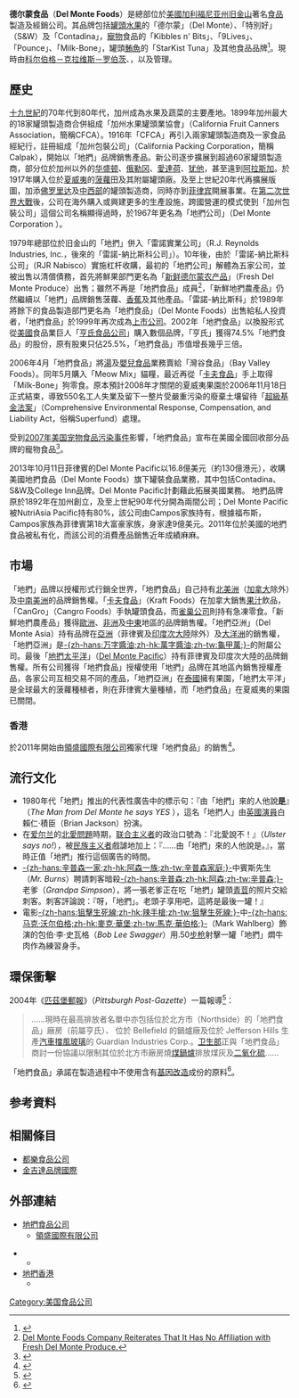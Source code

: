 {{noteTA
|T=zh-hans:德尔蒙食品;zh-hk:地捫食品;zh-tw:台爾蒙食品;
|1=zh-hans:德尔蒙食品;zh-hk:地捫食品;zh-tw:台爾蒙食品;
|2=zh-hans:德尔蒙;zh-hk:地捫;zh-tw:台爾蒙;
|3=zh-hans:新鲜德尔蒙农产品;zh-hk:新鮮地捫農產品;zh-tw:新鮮台爾蒙農產品;
}}

{{Infobox Company |
  company_name   = -{zh-hans:德尔蒙食品公司;zh-hk:地捫食品公司;zh-tw:台爾蒙食品公司;}-<br />Del Monte Foods Company |
  company_logo   = [[File:Del_Monte_Foods_logo.svg|150px]] |
  company_type   = [[私人公司|私人公司]]|
  foundation     = 1886年 |
  founder        =  |
  location       = {{flagicon|USA}} [[美國|美國]]、<br/>[[File:Flag_of_California.svg|border]] [[加利福尼亚州|加州]]、[[旧金山|旧金山]] |
  key_people     = [[理查德·沃尔福德|理查德·沃尔福德]]（Richard G. Wolford）; <br/>主席、總裁及首席執行官<br />[[大衛·迈勒斯|大衛·迈勒斯]]（David L. Meyers）; <br/>行政副總裁、行政及財務總監|
  industry       = [[食品製造|食品製造]] |
  revenue       = {{profit}}$112.6 百萬 [[美元|USD]]（2007年）|
  num_employees  = 8,200（2007年） |
  products       = [[食品|食品]]及[[寵物食品|寵物食品]] |
  homepage       = [http://www.delmonte.com/ DelMonte.com]
}}
'''德尔蒙食品'''（'''Del Monte Foods'''）是總部位於[[美國|美國]][[加利福尼亚州|加利福尼亚州]][[旧金山|旧金山]]著名[[食品|食品]]製造及經銷公司。其品牌包括[[罐頭|罐頭]][[水果|水果]]的「德尔蒙」（Del Monte）、「特別好」（S&W）及「Contadina」，[[寵物|寵物]]食品的「Kibbles n' Bits」、「9Lives」、「Pounce」、「Milk-Bone」，罐頭[[鮪魚|鮪魚]]的「StarKist Tuna」及其他食品品牌<ref>{{Cite web |url=http://media.corporate-ir.net/media_files/irol/86/86259/2007_AR/DelMonte_AR07.pdf |title=地捫食品2007年年報（PDF格式） |accessdate=2007-10-29 |archive-date=2017-05-17 |archive-url=https://web.archive.org/web/20170517082157/http://media.corporate-ir.net/media_files/irol/86/86259/2007_AR/DelMonte_AR07.pdf |dead-url=no }}</ref>。現時由[[科尔伯格－克拉维斯－罗伯茨|科尔伯格－克拉维斯－罗伯茨]]、{{le|Vestar Capital Partners|Vestar Capital Partners}}，以及{{le|Centerview Partners|Centerview Partners}}管理。

==歷史==
[[十九世紀|十九世紀]]的70年代到80年代，加州成為水果及蔬菜的主要產地。1899年加州最大的18家罐頭製造商合併組成「加州水果罐頭業協會」（California Fruit Canners Association，簡稱CFCA）。1916年「CFCA」再引入兩家罐頭製造商及一家食品經紀行，註冊組成「加州包裝公司」（California Packing Corporation，簡稱Calpak），開始以「地捫」品牌銷售產品。新公司逐步擴展到超過60家罐頭製造商，部分位於加州以外的[[华盛顿州|华盛顿]]、[[俄勒冈州|俄勒冈]]、[[愛達荷州|愛達荷]]、[[犹他州|犹他]]，甚至遠到[[阿拉斯加州|阿拉斯加]]。於1917年購入位於[[夏威夷州|夏威夷]]的[[菠蘿|菠蘿]]田及其附屬罐頭廠。及至上世紀20年代再擴展版圖，加添[[佛罗里达州|佛罗里达]]及[[美國中西部|中西部]]的罐頭製造商，同時亦到[[菲律宾|菲律宾]]開展事業。在[[第二次世界大戰|第二次世界大戰]]後，公司在海外購入或興建更多的生產設施，跨國營運的模式使到「加州包裝公司」這個公司名稱顯得過時，於1967年更名為「地捫公司」（Del Monte Corporation ）。 

1979年總部位於旧金山的「地捫」併入「雷諾實業公司」（R.J. Reynolds Industries, Inc.，後來的「雷諾-納比斯科公司」）。10年後，由於「雷諾-納比斯科公司」（RJR Nabisco）實施杠杆收購，最初的「地捫公司」解體為五家公司，並被出售以清償債務，首先將鮮果部門更名為「[[新鲜德尔蒙农产品公司|新鲜德尔蒙农产品]]」（Fresh Del Monte Produce）出售；雖然不再是「地捫食品」成員<ref>[http://www.highbeam.com/library/docfree.asp?DOCID=1G1:95622643&ctrlInfo=Round18%3AMode18c%3ADocG%3AResult&ao= Del Monte Foods Company Reiterates That It Has No Affiliation with Fresh Del Monte Produce.]{{dead link|date=2018年5月 |bot=InternetArchiveBot |fix-attempted=yes }}</ref>，「新鮮地捫農產品」仍然繼續以「地捫」品牌銷售菠蘿、[[香蕉|香蕉]]及其他產品。「雷諾-納比斯科」於1989年將餘下的食品製造部門更名為「地捫食品」（Del Monte Foods）出售給私人投資者，「地捫食品」於1999年再次成為[[上市公司|上市公司]]。2002年「地捫食品」以換股形式從[[美國|美國]]食品業巨人「[[亨氏|亨氏食品公司]]」購入數個品牌，「亨氏」獲得74.5%「地捫食品」的股份，原有股東只佔25.5%，「地捫食品」市值增長幾乎三倍。

2006年4月「地捫食品」將[[湯|湯]]及[[嬰兒食品|嬰兒食品]]業務賣給「灣谷食品」（Bay Valley Foods）。同年5月購入「Meow Mix」貓糧，最近再從「[[卡夫食品|卡夫食品]]」手上取得「Milk-Bone」狗零食。原本預計2008年才關閉的夏威夷果園於2006年11月18日正式結束，導致550名工人失業及留下一整片受嚴重污染的廢棄土壤留待「[[超級基金法|超級基金法案]]」（Comprehensive Environmental Response, Compensation, and Liability Act，俗稱Superfund）處理。

受到[[2007年美国宠物食品污染事件|2007年美国宠物食品污染事件]]影響，「地捫食品」宣布在美國全國回收部分品牌的寵物食品<ref>{{Cite web |url=http://www.delmonte.com/petfoodrecall.html |title=Del Monte Pet Products Voluntarily Withdraws |accessdate=2007-10-29 |archive-date=2007-04-06 |archive-url=https://web.archive.org/web/20070406181733/http://www.delmonte.com/petfoodrecall.html |dead-url=no }}</ref>。

2013年10月11日菲律賓的Del Monte Pacific以16.8億美元（約130億港元），收購美國地捫食品（Del Monte Foods）旗下罐裝食品業務，其中包括Contadina、S&W及College Inn品牌。Del Monte Pacific計劃藉此拓展美國業務。
地捫品牌原於1892年在加州創立，及至上世紀90年代分開為兩間公司；Del Monte Pacific被NutriAsia Pacific持有80%，該公司由Campos家族持有，根據福布斯，Campos家族為菲律賓第18大富豪家族，身家達9億美元。2011年位於美國的地捫食品被私有化，而該公司的消費產品銷售近年成績麻麻。

==市場==

「地捫」品牌以授權形式行銷全世界，「地捫食品」自己持有[[北美洲|北美洲]]（[[加拿大|加拿大]]除外）及[[中美洲|中]][[南美洲|南美洲]]的品牌銷售權。「[[卡夫食品|卡夫食品]]」（Kraft Foods）在加拿大銷售[[果汁|果汁]]飲品，「CanGro」（Cangro Foods）手執罐頭食品，而[[雀巢|雀巢公司]]則持有急凍零食。「新鮮地捫農產品」獲得[[歐洲|歐洲]]、[[非洲|非洲]]及[[中東|中東]]地區的品牌銷售權。「地捫亞洲」（Del Monte Asia）持有品牌在[[亞洲|亞洲]]（菲律賓及[[印度次大陸|印度次大陸]]除外）及[[大洋洲|大洋洲]]的銷售權，「地捫亞洲」是[[龜甲萬|-{zh-hans:万字醬油;zh-hk:萬字醬油;zh-tw:龜甲萬;}-]]的附屬公司。最後「[[地捫太平洋|地捫太平洋]]」（[[Del_Monte_Pacific|Del Monte Pacific]]）持有菲律賓及印度次大陸的品牌銷售權。所有公司獲得「地捫食品」授權使用「地捫」品牌在其地區內銷售授權產品，各家公司互相交易不同的產品，「地捫亞洲」在[[泰國|泰國]]擁有果園，「地捫太平洋」是全球最大的菠蘿種植者，則在菲律賓大量種植，而「地捫食品」在夏威夷的果園已關閉。

===香港===
於2011年開始由[[領盛國際有限公司|領盛國際有限公司]]獨家代理「地捫食品」的銷售<ref>{{Cite web |url=http://www.well-synergy.com/eng/default.asp |title=存档副本 |accessdate=2015-11-04 |archive-date=2014-12-23 |archive-url=https://web.archive.org/web/20141223082428/http://well-synergy.com/eng/default.asp |dead-url=no }}</ref>。

==流行文化==
* 1980年代「地捫」推出的代表性廣告中的標示句：『由「地捫」來的人他說'''是'''』（''The Man from Del Monte he says YES'' ），這名「地捫人」由[[英國|英國]][[演員|演員]]白賴仁·積臣（Brian Jackson）扮演。
* 在[[爱尔兰岛|爱尔兰]]的[[北爱尔兰问题|北愛問題]]時期，[[爱尔兰联合主义|联合主义者]]的政治口號為：『北愛說不！』（''Ulster says no!''），被[[爱尔兰民族主义|民族主义者]]戲謔地加上：『……由「地捫」來的人他說是。』，當時正值「地捫」推行這個廣告的時間。
*[[辛普森一家|-{zh-hans:辛普森一家;zh-hk:阿森一族;zh-tw:辛普森家庭;}-]]中賓斯先生（''Mr. Burns''）聘請刺客暗殺[[辛普森|-{zh-hans:辛普森;zh-hk:阿森;zh-tw:辛普森;}-]]老爹（''Grandpa Simpson''），將一張老爹正在吃「地捫」罐頭[[青荳|青荳]]的照片交給刺客。刺客評論說：『呀，「地捫」。老頭子享用吧，這將是最後一罐！』
* 電影[[狙擊生死線|-{zh-hans:狙擊生死線;zh-hk:辣手槍;zh-tw:狙擊生死線;}-]]中[[馬克·華伯格|-{zh-hans:马克·沃尔伯格;zh-hk:麥克·華堡;zh-tw:馬克·華伯格;}-]]（Mark Wahlberg）飾演的包伯·李·史瓦格（''Bob Lee Swagger''）用.50[[步枪|步枪]]射擊一罐「地捫」燜牛肉作為練習身手。

==環保衝擊==
2004年《[[匹茲堡郵報|匹茲堡郵報]]》（''Pittsburgh Post-Gazette''）一篇報導<ref>{{cite news | url=http://www.post-gazette.com/pg/04298/400254.stm | title=Smoky stacks now a rarity in county | author=Don Hopey | publisher=《匹茲堡郵報》 | date=2004年10月24日 | accessdate=2007年8月18日 | archive-date=2007年9月29日 | archive-url=https://web.archive.org/web/20070929213051/http://www.post-gazette.com/pg/04298/400254.stm | dead-url=no }}</ref>：
<blockquote>……現時在最高排放者名單中亦包括位於北方市（Northside）的「地捫食品」廠房（前屬亨氏）、 位於 Bellefield 的鍋爐廠及位於 Jefferson Hills 生產[[汽車|汽車]][[擋風玻璃|擋風玻璃]]的 Guardian Industries Corp.。[[美国卫生及公共服务部|卫生部]]正與「地捫食品」商討一份協議以限制其位於北方市廠房燒[[煤|煤]][[鍋爐|鍋爐]]排放煤灰及[[二氧化硫|二氧化硫]]……</blockquote>

「地捫食品」承諾在製造過程中不使用含有[[基因改造|基因改造]]成份的原料<ref>{{Cite web |url=http://www.hokkaidohk.com/food/gen_food.htm |title=基因改造食物黑白名單（2003年） |accessdate=2007-10-30 |archive-date=2007-10-13 |archive-url=https://web.archive.org/web/20071013035514/http://www.hokkaidohk.com/food/gen_food.htm |dead-url=no }}</ref>。

==参考資料==
<div class="references-small">
<references />
</div>

== 相關條目 ==
*[[都樂食品公司|都樂食品公司]]
*[[金吉達品牌國際|金吉達品牌國際]]

==外部連結==
{{commonscat|Del Monte Foods}}
*[http://www.delmonte.com/ 地捫食品公司]{{Wayback|url=http://www.delmonte.com/ |date=20041217060559 }}
**[http://www.well-synergy.com/eng/default.asp 領盛國際有限公司]{{Wayback|url=http://www.well-synergy.com/eng/default.asp |date=20141223082428 }}
{{DEFAULTSORT:Del Monte Foods}}
[[Category:美国食品公司|Category:美国食品公司]]
**{{Facebook|delmonte|地捫}}
*[http://www.delmonte-asia.com.hk/chi/default.asp 地捫香港] {{Wayback|url=http://www.delmonte-asia.com.hk/chi/default.asp |date=20210603005235 }}
**{{Facebook|delmonte.hk|地捫香港}}